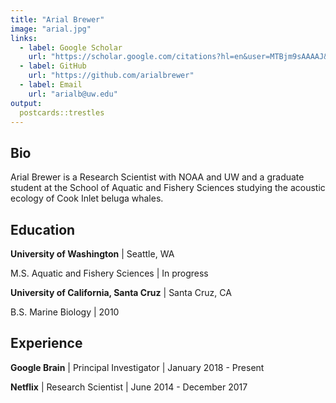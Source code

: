 ```yaml
---
title: "Arial Brewer"
image: "arial.jpg"
links:
  - label: Google Scholar
    url: "https://scholar.google.com/citations?hl=en&user=MTBjm9sAAAAJ&view_op=list_works&authuser=1&sortby=pubdate"
  - label: GitHub
    url: "https://github.com/arialbrewer"
  - label: Email
    url: "arialb@uw.edu"
output:
  postcards::trestles
---
```

 
## Bio

Arial Brewer is a Research Scientist with NOAA and UW and a graduate student at the School of Aquatic and Fishery Sciences studying the acoustic ecology of Cook Inlet beluga whales.

## Education

**University of Washington** | Seattle, WA

M.S. Aquatic and Fishery Sciences | In progress


**University of California, Santa Cruz** | Santa Cruz, CA

B.S. Marine Biology | 2010

## Experience

**Google Brain** | Principal Investigator | January 2018 - Present

**Netflix** | Research Scientist | June 2014 - December 2017
